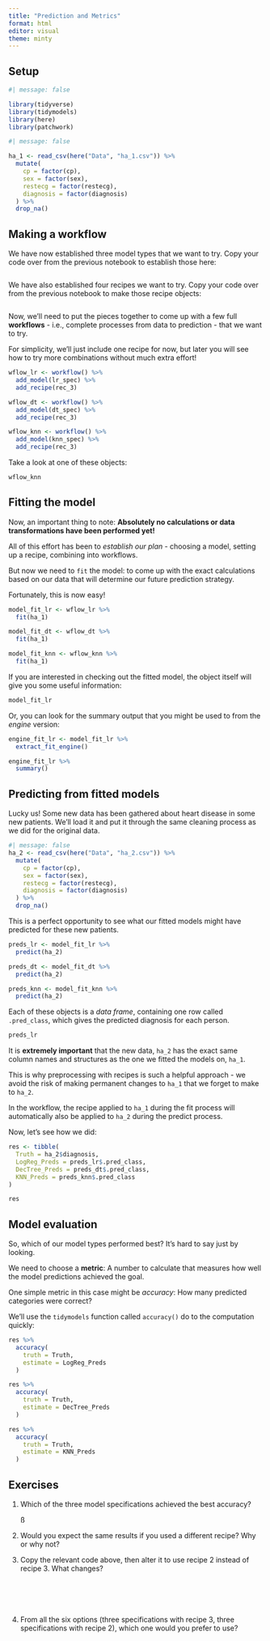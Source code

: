 ```yaml
---
title: "Prediction and Metrics"
format: html
editor: visual
theme: minty
---
```


## Setup

```r
#| message: false

library(tidyverse)
library(tidymodels)
library(here)
library(patchwork)
```

```r
#| message: false

ha_1 <- read_csv(here("Data", "ha_1.csv")) %>%
  mutate(
    cp = factor(cp),
    sex = factor(sex),
    restecg = factor(restecg),
    diagnosis = factor(diagnosis)
  ) %>%
  drop_na()
```

## Making a workflow

We have now established three model types that we want to try. Copy your code over from the previous notebook to establish those here:

```r


```

We have also established four recipes we want to try. Copy your code over from the previous notebook to make those recipe objects:

```r


```

Now, we'll need to put the pieces together to come up with a few full **workflows** - i.e., complete processes from data to prediction - that we want to try.

For simplicity, we'll just include one recipe for now, but later you will see how to try more combinations without much extra effort!

```r
wflow_lr <- workflow() %>%
  add_model(lr_spec) %>%
  add_recipe(rec_3)

wflow_dt <- workflow() %>%
  add_model(dt_spec) %>%
  add_recipe(rec_3)

wflow_knn <- workflow() %>%
  add_model(knn_spec) %>%
  add_recipe(rec_3)

```

Take a look at one of these objects:

```r
wflow_knn
```

## Fitting the model

Now, an important thing to note: **Absolutely no calculations or data transformations have been performed yet!**

All of this effort has been to *establish our plan* - choosing a model, setting up a recipe, combining into workflows.

But now we need to `fit` the model: to come up with the exact calculations based on our data that will determine our future prediction strategy.

Fortunately, this is now easy!

```r
model_fit_lr <- wflow_lr %>%
  fit(ha_1)

model_fit_dt <- wflow_dt %>%
  fit(ha_1)

model_fit_knn <- wflow_knn %>%
  fit(ha_1)
```

If you are interested in checking out the fitted model, the object itself will give you some useful information:

```r
model_fit_lr
```

Or, you can look for the summary output that you might be used to from the *engine* version:

```r
engine_fit_lr <- model_fit_lr %>% 
  extract_fit_engine() 

engine_fit_lr %>%
  summary()
```

## Predicting from fitted models

Lucky us! Some new data has been gathered about heart disease in some new patients. We'll load it and put it through the same cleaning process as we did for the original data.

```r
#| message: false
ha_2 <- read_csv(here("Data", "ha_2.csv")) %>%
  mutate(
    cp = factor(cp),
    sex = factor(sex),
    restecg = factor(restecg),
    diagnosis = factor(diagnosis)
  ) %>%
  drop_na()
```

This is a perfect opportunity to see what our fitted models might have predicted for these new patients.

```r
preds_lr <- model_fit_lr %>%
  predict(ha_2)

preds_dt <- model_fit_dt %>%
  predict(ha_2)

preds_knn <- model_fit_knn %>%
  predict(ha_2)
```

Each of these objects is a *data frame*, containing one row called `.pred_class`, which gives the predicted diagnosis for each person.

```r
preds_lr
```

::: callout-warning
It is **extremely important** that the new data, `ha_2` has the exact same column names and structures as the one we fitted the models on, `ha_1`.

This is why preprocessing with recipes is such a helpful approach - we avoid the risk of making permanent changes to `ha_1` that we forget to make to `ha_2`.

In the workflow, the recipe applied to `ha_1` during the fit process will automatically also be applied to `ha_2` during the predict process.
:::

Now, let's see how we did:

```r
res <- tibble(
  Truth = ha_2$diagnosis,
  LogReg_Preds = preds_lr$.pred_class,
  DecTree_Preds = preds_dt$.pred_class,
  KNN_Preds = preds_knn$.pred_class
)

res
```

## Model evaluation

So, which of our model types performed best? It's hard to say just by looking.

We need to choose a **metric**: A number to calculate that measures how well the model predictions achieved the goal.

One simple metric in this case might be *accuracy*: How many predicted categories were correct?

We'll use the `tidymodels` function called `accuracy()` do to the computation quickly:

```r
res %>%
  accuracy(
    truth = Truth,
    estimate = LogReg_Preds
  )

res %>%
  accuracy(
    truth = Truth,
    estimate = DecTree_Preds
  )

res %>%
  accuracy(
    truth = Truth,
    estimate = KNN_Preds
  )

```

## Exercises

1.  Which of the three model specifications achieved the best accuracy?

    ß

2.  Would you expect the same results if you used a different recipe? Why or why not?

3.  Copy the relevant code above, then alter it to use recipe 2 instead of recipe 3. What changes?

```r


```

```r

```

```r

```

```r

```

```r


```

4.  From all the six options (three specifications with recipe 3, three specifications with recipe 2), which one would you prefer to use?

